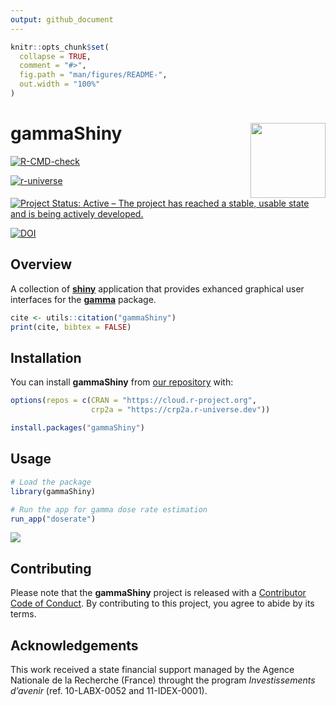```yaml
---
output: github_document
---
```


<!-- README.md is generated from README.Rmd. Please edit that file -->

```r
knitr::opts_chunk$set(
  collapse = TRUE,
  comment = "#>",
  fig.path = "man/figures/README-",
  out.width = "100%"
)
```

# gammaShiny <img width=120px src="man/figures/logo.png" align="right" />

<!-- badges: start -->
[![R-CMD-check](https://github.com/crp2a/gammaShiny/actions/workflows/R-CMD-check.yaml/badge.svg)](https://github.com/crp2a/gammaShiny/actions/workflows/R-CMD-check.yaml)

[![r-universe](https://crp2a.r-universe.dev/badges/gammaShiny)](https://crp2a.r-universe.dev)

[![Project Status: Active – The project has reached a stable, usable state and is being actively developed.](https://www.repostatus.org/badges/latest/active.svg)](https://www.repostatus.org/#active)

[![DOI](https://zenodo.org/badge/DOI/10.5281/zenodo.4139005.svg)](https://doi.org/10.5281/zenodo.4139005)
<!-- badges: end -->

## Overview

A collection of [**shiny**](https://shiny.rstudio.com) application that provides exhanced graphical user interfaces for the [**gamma**](https://github.com/crp2a/gamma) package.

```r
cite <- utils::citation("gammaShiny")
print(cite, bibtex = FALSE)
```

## Installation

You can install **gammaShiny** from [our repository](https://crp2a.r-universe.dev) with:

```r
options(repos = c(CRAN = "https://cloud.r-project.org",
                  crp2a = "https://crp2a.r-universe.dev"))

install.packages("gammaShiny")
```

## Usage

```r
# Load the package
library(gammaShiny)

# Run the app for gamma dose rate estimation
run_app("doserate")
```

![](man/figures/README-shiny-1.png)

## Contributing

Please note that the **gammaShiny** project is released with a [Contributor Code of Conduct](https://github.com/crp2a/gammaShiny/blob/master/.github/CODE_OF_CONDUCT.md). By contributing to this project, you agree to abide by its terms.

## Acknowledgements

This work received a state financial support managed by the Agence Nationale de la Recherche (France) throught the program *Investissements d'avenir* (ref. 10-LABX-0052 and 11-IDEX-0001).
